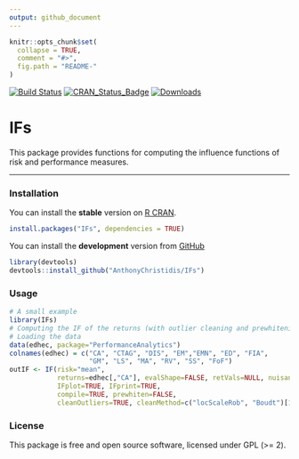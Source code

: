 ```yaml
---
output: github_document
---
```


```r
knitr::opts_chunk$set(
  collapse = TRUE,
  comment = "#>",
  fig.path = "README-"
)
```

[![Build Status](https://travis-ci.org/AnthonyChristidis/IFs.svg?branch=master)](https://travis-ci.com/AnthonyChristidis/IFs) [![CRAN\_Status\_Badge](http://www.r-pkg.org/badges/version/IFs)](https://cran.r-project.org/package=IFs) [![Downloads](http://cranlogs.r-pkg.org/badges/IFs)](https://cran.r-project.org/package=IFs)

IFs
==========

This package provides functions for computing the influence functions of risk and performance measures.

------------------------------------------------------------------------

### Installation

You can install the **stable** version on [R CRAN](https://cran.r-project.org/package=IFs).

```r
install.packages("IFs", dependencies = TRUE)
```

You can install the **development** version from [GitHub](https://github.com/AnthonyChristidis/IFs)

``` r
library(devtools)
devtools::install_github("AnthonyChristidis/IFs")
```

### Usage

``` r
# A small example
library(IFs)
# Computing the IF of the returns (with outlier cleaning and prewhitening)
# Loading the data
data(edhec, package="PerformanceAnalytics")
colnames(edhec) = c("CA", "CTAG", "DIS", "EM","EMN", "ED", "FIA",
                    "GM", "LS", "MA", "RV", "SS", "FoF")
outIF <- IF(risk="mean",
            returns=edhec[,"CA"], evalShape=FALSE, retVals=NULL, nuisance.par=NULL,
            IFplot=TRUE, IFprint=TRUE,
            compile=TRUE, prewhiten=FALSE,
            cleanOutliers=TRUE, cleanMethod=c("locScaleRob", "Boudt")[1], eff=0.99, alpha.robust=0.05)
```

### License

This package is free and open source software, licensed under GPL (&gt;= 2).